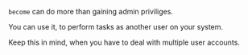 <Tip>

`become` can do more than gaining admin priviliges.

You can use it, to perform tasks as another user on your system.

Keep this in mind, when you have to deal with multiple user accounts.

</Tip>
